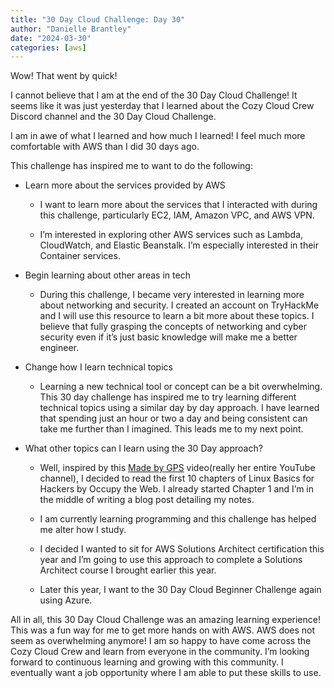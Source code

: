 ```yaml
---
title: "30 Day Cloud Challenge: Day 30"
author: "Danielle Brantley"
date: "2024-03-30"
categories: [aws]
---
```


Wow! That went by quick!

I cannot believe that I am at the end of the 30 Day Cloud Challenge! It seems like it was just yesterday that I learned about the Cozy Cloud Crew Discord channel and the 30 Day Cloud Challenge.

I am in awe of what I learned and how much I learned! I feel much more comfortable with AWS than I did 30 days ago.

This challenge has inspired me to want to do the following:

-   Learn more about the services provided by AWS

    -   I want to learn more about the services that I interacted with during this challenge, particularly EC2, IAM, Amazon VPC, and AWS VPN.

    -   I'm interested in exploring other AWS services such as Lambda, CloudWatch, and Elastic Beanstalk. I'm especially interested in their Container services.

-   Begin learning about other areas in tech

    -   During this challenge, I became very interested in learning more about networking and security. I created an account on TryHackMe and I will use this resource to learn a bit more about these topics. I believe that fully grasping the concepts of networking and cyber security even if it's just basic knowledge will make me a better engineer.

-   Change how I learn technical topics

    -   Learning a new technical tool or concept can be a bit overwhelming. This 30 day challenge has inspired me to try learning different technical topics using a similar day by day approach. I have learned that spending just an hour or two a day and being consistent can take me further than I imagined. This leads me to my next point.

-   What other topics can I learn using the 30 Day approach?

    -   Well, inspired by this [Made by GPS](https://www.youtube.com/watch?v=ZwUc07UsI-c&t=611s){target="_blank"} video(really her entire YouTube channel), I decided to read the first 10 chapters of Linux Basics for Hackers by Occupy the Web. I already started Chapter 1 and I'm in the middle of writing a blog post detailing my notes.

    -   I am currently learning programming and this challenge has helped me alter how I study.

    -   I decided I wanted to sit for AWS Solutions Architect certification this year and I'm going to use this approach to complete a Solutions Architect course I brought earlier this year.

    -   Later this year, I want to the 30 Day Cloud Beginner Challenge again using Azure.

All in all, this 30 Day Cloud Challenge was an amazing learning experience! This was a fun way for me to get more hands on with AWS. AWS does not seem as overwhelming anymore! I am so happy to have come across the Cozy Cloud Crew and learn from everyone in the community. I'm looking forward to continuous learning and growing with this community. I eventually want a job opportunity where I am able to put these skills to use.
